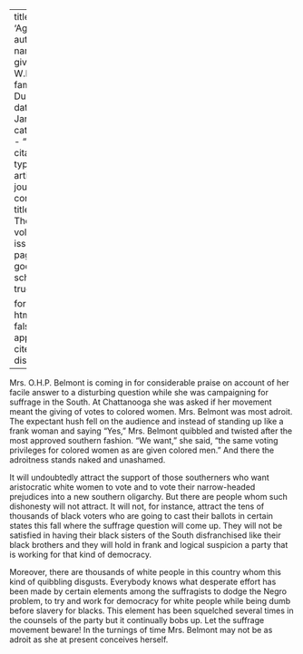 
---
title: 'Agility'
author:
  - name:
      given: W.E.B.
      family: Du Bois
date: Jan. 1915
categories: 
  - ""
citation: 
  type: article-journal
  container-title: The Crisis
  volume: 9
  issue: 3
  page: 133
google-scholar: true

format:
  html:
    toc: false
    appendix-cite-as: display
---



Mrs. O.H.P. Belmont is coming in for considerable praise on account of her facile answer to a disturbing question while she was campaigning for suffrage in the South. At Chattanooga she was asked if her movement meant the giving of votes to colored women. Mrs. Belmont was most adroit. The expectant hush fell on the audience and instead of standing up like a frank woman and saying "Yes," Mrs. Belmont quibbled and twisted after the most approved southern fashion. "We want," she said, "the same voting privileges for colored women as are given colored men." And there the adroitness stands naked and unashamed.

It will undoubtedly attract the support of those southerners who want aristocratic white women to vote and to vote their narrow-headed prejudices into a new southern oligarchy. But there are people whom such dishonesty will not attract. It will not, for instance, attract the tens of thousands of black voters who are going to cast their ballots in certain states this fall where the suffrage question will come up. They will not be satisfied in having their black sisters of the South disfranchised like their black brothers and they will hold in frank and logical suspicion a party that is working for that kind of democracy.

Moreover, there are thousands of white people in this country whom this kind of quibbling disgusts. Everybody knows what desperate effort has been made by certain elements among the suffragists to dodge the Negro problem, to try and work for democracy for white people while being dumb before slavery for blacks. This element has been squelched several times in the counsels of the party but it continually bobs up. Let the suffrage movement beware! In the turnings of time Mrs. Belmont may not be as adroit as she at present con­ceives herself.

